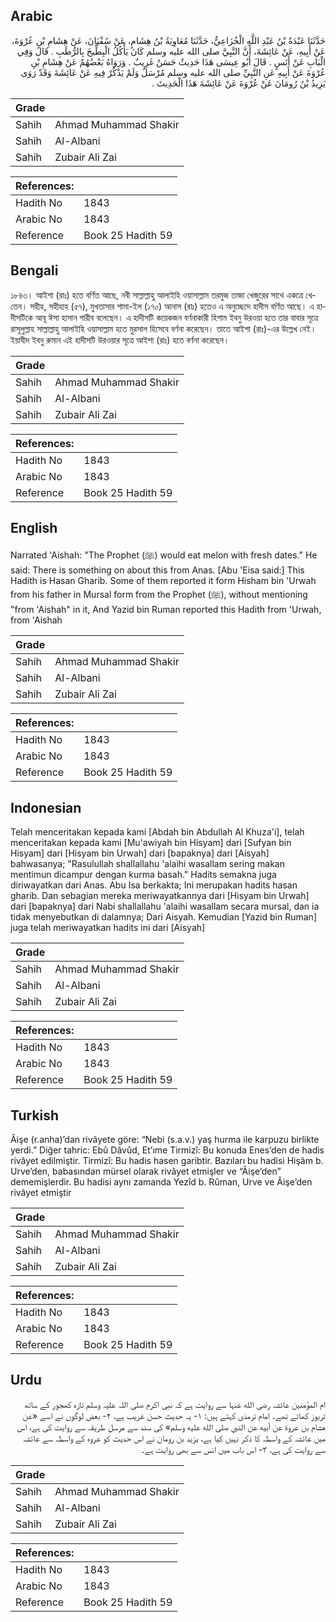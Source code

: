 ## Arabic


<div dir="rtl" lang="ar" style={{fontSize:'larger',backgroundColor:'#f8f9fa',padding:20}}>
حَدَّثَنَا عَبْدَةُ بْنُ عَبْدِ اللَّهِ الْخُزَاعِيُّ، حَدَّثَنَا مُعَاوِيَةُ بْنُ هِشَامٍ، عَنْ سُفْيَانَ، عَنْ هِشَامِ بْنِ عُرْوَةَ، عَنْ أَبِيهِ، عَنْ عَائِشَةَ، أَنَّ النَّبِيَّ صلى الله عليه وسلم كَانَ يَأْكُلُ الْبِطِّيخَ بِالرُّطَبِ ‏.‏ قَالَ وَفِي الْبَابِ عَنْ أَنَسٍ ‏.‏ قَالَ أَبُو عِيسَى هَذَا حَدِيثٌ حَسَنٌ غَرِيبٌ ‏.‏ وَرَوَاهُ بَعْضُهُمْ عَنْ هِشَامِ بْنِ عُرْوَةَ عَنْ أَبِيهِ عَنِ النَّبِيِّ صلى الله عليه وسلم مُرْسَلٌ وَلَمْ يَذْكُرْ فِيهِ عَنْ عَائِشَةَ وَقَدْ رَوَى يَزِيدُ بْنُ رُومَانَ عَنْ عُرْوَةَ عَنْ عَائِشَةَ هَذَا الْحَدِيثَ ‏.‏
</div>
<div style={{backgroundColor:'#f8f9fa',padding:20, marginBottom: 10}}><table> <thead> <tr> <th>Grade</th> <th></th> </tr> </thead> <tbody> <tr><td>Sahih</td><td>Ahmad Muhammad Shakir</td></tr><tr><td>Sahih</td><td>Al-Albani</td></tr><tr><td>Sahih</td><td>Zubair Ali Zai</td></tr></tbody></table><table> <thead> <tr> <th>References:</th> <th></th> </tr> </thead> <tbody><tr><td>Hadith No</td><td>1843</td></tr><tr><td>Arabic No</td><td>1843</td></tr><tr><td>Reference</td><td>Book 25 Hadith 59</td></tr></tbody></table></div>

## Bengali


<div dir="ltr" lang="bn" style={{fontSize:'larger',backgroundColor:'#f8f9fa',padding:20}}>
১৮৪৩। আইশা (রাঃ) হতে বর্ণিত আছে, নবী সাল্লাল্লাহু আলাইহি ওয়াসাল্লাম তরমুজ তাজা খেজুরের সাথে একত্রে খেতেন। সহীহ, সহীহাহ (৫৭), মুখতাসার শামা-ইল (১৭০) আনাস (রাঃ) হতেও এ অনুচ্ছেদে হাদীস বর্ণিত আছে। এ হাদীসটিকে আবূ ঈসা হাসান গারীব বলেছেন। এ হাদীসটি কয়েকজন বর্ণনাকারী হিশাম ইবনু উরওয়া হতে তার বাবার সূত্রে রাসূলুল্লাহ সাল্লাল্লাহু আলাইহি ওয়াসাল্লাম হতে মুরসাল হিসেবে বর্ণনা করেছেন। তাতে আইশা (রাঃ)-এর উল্লেখ নেই। ইয়াযীদ ইবনু রুমান এই হাদীসটি উরওয়ার সূত্রে আইশা (রাঃ) হতে বর্ণনা করেছেন।
</div>
<div style={{backgroundColor:'#f8f9fa',padding:20, marginBottom: 10}}><table> <thead> <tr> <th>Grade</th> <th></th> </tr> </thead> <tbody> <tr><td>Sahih</td><td>Ahmad Muhammad Shakir</td></tr><tr><td>Sahih</td><td>Al-Albani</td></tr><tr><td>Sahih</td><td>Zubair Ali Zai</td></tr></tbody></table><table> <thead> <tr> <th>References:</th> <th></th> </tr> </thead> <tbody><tr><td>Hadith No</td><td>1843</td></tr><tr><td>Arabic No</td><td>1843</td></tr><tr><td>Reference</td><td>Book 25 Hadith 59</td></tr></tbody></table></div>

## English


<div dir="ltr" lang="en" style={{fontSize:'larger',backgroundColor:'#f8f9fa',padding:20}}>
Narrated 'Aishah: "The Prophet (ﷺ) would eat melon with fresh dates." He said: There is something on about this from Anas. [Abu 'Eisa said:] This Hadith is Hasan Gharib. Some of them reported it form Hisham bin 'Urwah from his father in Mursal form from the Prophet (ﷺ), without mentioning "from 'Aishah" in it, And Yazid bin Ruman reported this Hadith from 'Urwah, from 'Aishah
</div>
<div style={{backgroundColor:'#f8f9fa',padding:20, marginBottom: 10}}><table> <thead> <tr> <th>Grade</th> <th></th> </tr> </thead> <tbody> <tr><td>Sahih</td><td>Ahmad Muhammad Shakir</td></tr><tr><td>Sahih</td><td>Al-Albani</td></tr><tr><td>Sahih</td><td>Zubair Ali Zai</td></tr></tbody></table><table> <thead> <tr> <th>References:</th> <th></th> </tr> </thead> <tbody><tr><td>Hadith No</td><td>1843</td></tr><tr><td>Arabic No</td><td>1843</td></tr><tr><td>Reference</td><td>Book 25 Hadith 59</td></tr></tbody></table></div>

## Indonesian


<div dir="ltr" lang="id" style={{fontSize:'larger',backgroundColor:'#f8f9fa',padding:20}}>
Telah menceritakan kepada kami [Abdah bin Abdullah Al Khuza'i], telah menceritakan kepada kami [Mu'awiyah bin Hisyam] dari [Sufyan bin Hisyam] dari [Hisyam bin Urwah] dari [bapaknya] dari [Aisyah] bahwasanya; "Rasulullah shallallahu 'alaihi wasallam sering makan mentimun dicampur dengan kurma basah." Hadits semakna juga diriwayatkan dari Anas. Abu Isa berkakta; Ini merupakan hadits hasan gharib. Dan sebagian mereka meriwayatkannya dari [Hisyam bin Urwah] dari [bapaknya] dari Nabi shallallahu 'alaihi wasallam secara mursal, dan ia tidak menyebutkan di dalamnya; Dari Aisyah. Kemudian [Yazid bin Ruman] juga telah meriwayatkan hadits ini dari [Aisyah]
</div>
<div style={{backgroundColor:'#f8f9fa',padding:20, marginBottom: 10}}><table> <thead> <tr> <th>Grade</th> <th></th> </tr> </thead> <tbody> <tr><td>Sahih</td><td>Ahmad Muhammad Shakir</td></tr><tr><td>Sahih</td><td>Al-Albani</td></tr><tr><td>Sahih</td><td>Zubair Ali Zai</td></tr></tbody></table><table> <thead> <tr> <th>References:</th> <th></th> </tr> </thead> <tbody><tr><td>Hadith No</td><td>1843</td></tr><tr><td>Arabic No</td><td>1843</td></tr><tr><td>Reference</td><td>Book 25 Hadith 59</td></tr></tbody></table></div>

## Turkish


<div dir="ltr" lang="tr" style={{fontSize:'larger',backgroundColor:'#f8f9fa',padding:20}}>
Âişe (r.anha)’dan rivâyete göre: “Nebi (s.a.v.) yaş hurma ile karpuzu birlikte yerdi.” Diğer tahric: Ebû Dâvûd, Et’ıme Tirmizî: Bu konuda Enes’den de hadis rivâyet edilmiştir. Tirmizî: Bu hadis hasen garibtir. Bazıları bu hadisi Hişâm b. Urve’den, babasından mürsel olarak rivâyet etmişler ve “Âişe’den” dememişlerdir. Bu hadisi aynı zamanda Yezîd b. Rûman, Urve ve Âişe’den rivâyet etmiştir
</div>
<div style={{backgroundColor:'#f8f9fa',padding:20, marginBottom: 10}}><table> <thead> <tr> <th>Grade</th> <th></th> </tr> </thead> <tbody> <tr><td>Sahih</td><td>Ahmad Muhammad Shakir</td></tr><tr><td>Sahih</td><td>Al-Albani</td></tr><tr><td>Sahih</td><td>Zubair Ali Zai</td></tr></tbody></table><table> <thead> <tr> <th>References:</th> <th></th> </tr> </thead> <tbody><tr><td>Hadith No</td><td>1843</td></tr><tr><td>Arabic No</td><td>1843</td></tr><tr><td>Reference</td><td>Book 25 Hadith 59</td></tr></tbody></table></div>

## Urdu


<div dir="rtl" lang="ur" style={{fontSize:'larger',backgroundColor:'#f8f9fa',padding:20}}>
ام المؤمنین عائشہ رضی الله عنہا سے روایت ہے کہ نبی اکرم صلی اللہ علیہ وسلم تازہ کھجور کے ساتھ تربوز کھاتے تھے۔ امام ترمذی کہتے ہیں: ۱- یہ حدیث حسن غریب ہے، ۲- بعض لوگوں نے اسے «عن هشام بن عروة عن أبيه عن النبي صلى الله عليه وسلم» کی سند سے مرسل طریقہ سے روایت کی ہے، اس میں عائشہ کے واسطہ کا ذکر نہیں کیا ہے، یزید بن رومان نے اس حدیث کو عروہ کے واسطہ سے عائشہ سے روایت کی ہے، ۳- اس باب میں انس سے بھی روایت ہے۔
</div>
<div style={{backgroundColor:'#f8f9fa',padding:20, marginBottom: 10}}><table> <thead> <tr> <th>Grade</th> <th></th> </tr> </thead> <tbody> <tr><td>Sahih</td><td>Ahmad Muhammad Shakir</td></tr><tr><td>Sahih</td><td>Al-Albani</td></tr><tr><td>Sahih</td><td>Zubair Ali Zai</td></tr></tbody></table><table> <thead> <tr> <th>References:</th> <th></th> </tr> </thead> <tbody><tr><td>Hadith No</td><td>1843</td></tr><tr><td>Arabic No</td><td>1843</td></tr><tr><td>Reference</td><td>Book 25 Hadith 59</td></tr></tbody></table></div>